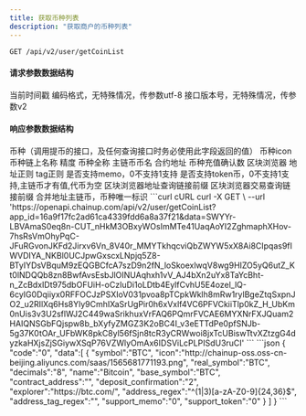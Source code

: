 ---
title: 获取币种列表
description: "获取商户的币种列表"
---

`GET /api/v2/user/getCoinList`

#### 请求参数数据结构
<ParamField query="time" type="long" required>
    当前时间戳
</ParamField>
<ParamField query="charset" type="string" required>
    编码格式，无特殊情况，传参数utf-8
</ParamField>
<ParamField query="version" type="string" required>
    接口版本号，无特殊情况，传参数v2
</ParamField>



#### 响应参数数据结构
<ResponseField type="object[ ]">
    <Expandable title="object">
        <ResponseField name="symbol" type="string">币种（调用提币的接口，及任何查询接口时务必使用此字段返回的值）</ResponseField>
        <ResponseField name="icon" type="string">币种icon</ResponseField>
        <ResponseField name="real_symbol" type="string">币种链上名称</ResponseField>
        <ResponseField name="decimals" type="string">精度</ResponseField>
        <ResponseField name="name" type="string">币种全称</ResponseField>
        <ResponseField name="base_symbol" type="string">主链币币名</ResponseField>
        <ResponseField name="contract_address" type="string">合约地址</ResponseField>
        <ResponseField name="deposit_confirmation" type="string">币种充值确认数</ResponseField>
        <ResponseField name="explorer" type="string">区块浏览器</ResponseField>
        <ResponseField name="address_regex" type="string">地址正则</ResponseField>
        <ResponseField name="address_tag_regex" type="string">tag正则</ResponseField>
        <ResponseField name="support_memo" type="string">是否支持memo，0不支持1支持</ResponseField>
        <ResponseField name="support_token" type="string">是否支持token币，0不支持1支持,主链币才有值,代币为空</ResponseField>
        <ResponseField name="address_link" type="string">区块浏览器地址查询链接前缀</ResponseField>
        <ResponseField name="tx_link" type="string">区块浏览器交易查询链接前缀</ResponseField>
        <ResponseField name="merge_address_symbol" type="string">合并地址主链币，币种唯一标识</ResponseField>
    </Expandable>
</ResponseField>



<RequestExample>
  ```curl cURL
  curl -X GET \
  --url 'https://openapi.chainup.com/api/v2/user/getCoinList?app_id=16a9f17fc2ad61ca4339fdd6a8a37f21&data=SWYYr-LBVAmaS0eq8n-CUT_nHkM3OBxyWOsImMTe41UaqAoYI2ZghmaphXHov-7hsRsVmOhyPqC-JFuRGvonJKFd2Jirxv6Vn_8V40r_MMYTkhqcviQbZWYW5xX8Ai8CIpqas9fIWVDIYA_NKBl0UCJpwGxscxLNpjq5Z8-BTyIYDsVBquM9zEQGBCfcA7szD9n2fN_loSkoexlwqV8wg9HIZO5yQ6utZ_Kt0lNDQQb8zn8BwfAvsEsbJlOINUAqhxh1vV_AJ4bXn2uYx8TaYcBht-n_ZcBdxIDt975dbOFUiH-oCzIuDi1oLDtb4EylfCvhU5E4ozel_lQ-6cyIG0Dqiiyx0RFFOCJzPSXIoV031pvoa8pTCpkWklh8mRw1rylBgeZtqSxpnJO2_u2RIlXq6Hs8Yly9CmhIXaSrUgPir0h6xVxlf4VC6PFVCkiiTlp0kZ_H_UbKm0nUis3v3U2sflWJ2C449waSrikhuxVrFAQ6PQmrFVCAE6MYXNrFXJQuam2HAIQNSGbFQjspw8b_bXyfyZMGZ3K2oBC4I_v3eETTdPe0pfSNJb-5g37K0tOAr_UFbWK8pkC8yl56fSjn8tcR3yCRWwoi8jxTcUBiswTtvXZtzgG4dyzkaHXjsZjSGiywXSqP76VZWlyOmAx6IDSViLcPLPISdU3ruCI'
  ```
</RequestExample>



<ResponseExample>
```json
{
  "code":"0",
  "data":[
      {
          "symbol":"BTC",
          "icon":"http://chainup-oss.oss-cn-beijing.aliyuncs.com/saas/1565681771193.png",
          "real_symbol":"BTC",
          "decimals":"8",
          "name":"Bitcoin",
          "base_symbol":"BTC",
          "contract_address":"",
          "deposit_confirmation":"2",
          "explorer":"https://btc.com/",
          "address_regex":"^(1|3)[a-zA-Z0-9]{24,36}$",
          "address_tag_regex":"",
          "support_memo":"0",
          "support_token":"0"
      }
   ]
 }
```
</ResponseExample>